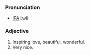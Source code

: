===Pronunciation===
*[[IPA]] lʌvli

===Adjective===
# Inspiring love, beautiful, wonderful.
# Very nice.